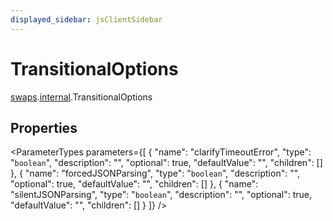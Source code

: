 ```yaml
---
displayed_sidebar: jsClientSidebar
---
```



# TransitionalOptions

[swaps](../../modules/swaps.mdx).[internal](../../swaps/modules/swaps.internal.mdx).TransitionalOptions

## Properties

<ParameterTypes parameters={[
  {
    "name": "clarifyTimeoutError",
    "type": "`boolean`",
    "description": "",
    "optional": true,
    "defaultValue": "",
    "children": []
  },
  {
    "name": "forcedJSONParsing",
    "type": "`boolean`",
    "description": "",
    "optional": true,
    "defaultValue": "",
    "children": []
  },
  {
    "name": "silentJSONParsing",
    "type": "`boolean`",
    "description": "",
    "optional": true,
    "defaultValue": "",
    "children": []
  }
]} />
